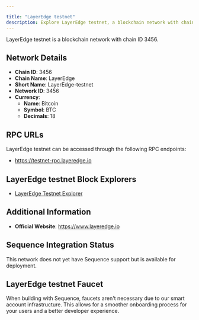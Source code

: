 ```yaml
---

title: "LayerEdge testnet"
description: Explore LayerEdge testnet, a blockchain network with chain ID 3456. Learn about its native currency, Bitcoin, and how to interact with the network.
---
```




LayerEdge testnet is a blockchain network with chain ID 3456.

## Network Details

- **Chain ID**: 3456
- **Chain Name**: LayerEdge
- **Short Name**: LayerEdge-testnet
- **Network ID**: 3456
- **Currency**: 
  - **Name**: Bitcoin
  - **Symbol**: BTC
  - **Decimals**: 18

## RPC URLs

LayerEdge testnet can be accessed through the following RPC endpoints:

- https://testnet-rpc.layeredge.io

## LayerEdge testnet Block Explorers

- [LayerEdge Testnet Explorer](https://testnet-explorer.layeredge.io)

## Additional Information

- **Official Website**: https://www.layeredge.io

## Sequence Integration Status

This network does not yet have Sequence support but is available for deployment.

## LayerEdge testnet Faucet

When building with Sequence, faucets aren't necessary due to our smart account infrastructure. This allows for a smoother onboarding process for your users and a better developer experience.
